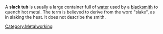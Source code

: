A '''slack tub''' is usually a large container full of [[water]] used by a [[blacksmith]] to quench hot metal. The term is believed to derive from the word "slake", as in slaking the heat. It does not describe the smith.
[[Category:Metalworking]]